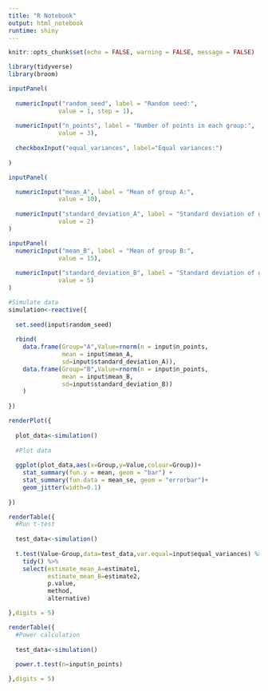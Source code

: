 ```yaml
---
title: "R Notebook"
output: html_notebook
runtime: shiny
---
```


```r

knitr::opts_chunk$set(echo = FALSE, warning = FALSE, message = FALSE)

library(tidyverse)
library(broom)

```


```r
inputPanel(
  
  numericInput("random_seed", label = "Random seed:",
              value = 1, step = 1),
  
  numericInput("n_points", label = "Number of points in each group:",
              value = 3),
  
  checkboxInput("equal_variances", label="Equal variances:")
  
)

inputPanel(

  numericInput("mean_A", label = "Mean of group A:",
              value = 10),
  
  numericInput("standard_deviation_A", label = "Standard deviation of group A:",
              value = 2)
)

inputPanel(
  numericInput("mean_B", label = "Mean of group B:",
              value = 15),
  
  numericInput("standard_deviation_B", label = "Standard deviation of group B:",
              value = 5)
)


```


```r

#Simulate data
simulation<-reactive({
  
  set.seed(input$random_seed)
  
  rbind(
    data.frame(Group="A",Value=rnorm(n = input$n_points,
               mean = input$mean_A,
               sd=input$standard_deviation_A)),
    data.frame(Group="B",Value=rnorm(n = input$n_points,
               mean = input$mean_B,
               sd=input$standard_deviation_B))
    )
  
})


```



```r

renderPlot({
  
  plot_data<-simulation()
  
  #Plot data
  
  ggplot(plot_data,aes(x=Group,y=Value,colour=Group))+
    stat_summary(fun.y = mean, geom = "bar") + 
    stat_summary(fun.data = mean_se, geom = "errorbar")+
    geom_jitter(width=0.1)
  
})

renderTable({
  #Run t-test
  
  test_data<-simulation()
  
  t.test(Value~Group,data=test_data,var.equal=input$equal_variances) %>% 
    tidy() %>%
    select(estimate_mean_A=estimate1,
           estimate_mean_B=estimate2,
           p.value,
           method,
           alternative)

},digits = 5)

renderTable({
  #Power calculation
  
  test_data<-simulation()
  
  power.t.test(n=input$n_points)

},digits = 5)
```

